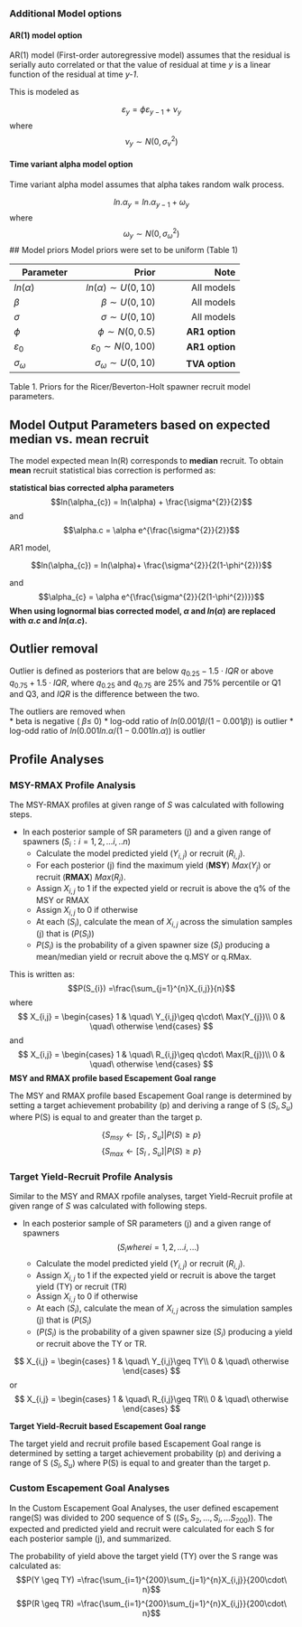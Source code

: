 ### Additional Model options 

#### AR(1) model option 
AR(1) model (First-order autoregressive model) assumes that the residual is serially auto correlated or that the value of residual at time *y* is a linear function of the residual at time *y-1*.  

This is modeled as 

$${\varepsilon_{y}}=\phi {\varepsilon_{y-1}}+{\nu_{y}}$$
where 
$${\nu_{y}} \sim N(0,{\sigma _{\nu }}^{2})$$

#### Time variant alpha model option  
Time variant alpha model assumes that alpha takes random walk process. 

$${ln.\alpha_{y}}={ln.\alpha_{y-1}}+{\omega_{y}}$$
where 
$${\omega_{y}} \sim N(0,{\sigma _{\omega }}^{2})$$
## Model priors 
Model priors were set to be uniform (Table 1)

|Parameter |   Prior    |    Note  |
|  ------- | -------:|-------:|
| $ln(\alpha)$  |  $ln(\alpha) \sim U(0,10)$ |  All models   | 
| $\beta$    |     $\beta \sim U(0,10)$  |  All models   | 
| $\sigma$    |      $\sigma \sim U(0,10)$  |  All models    | 
| $\phi$    |    $\phi \sim N(0,0.5)$   |  **AR1 option**  | 
| $\varepsilon_{0}$ |     $\varepsilon_{0} \sim N(0,100)$     |**AR1 option**  | 
| $\sigma _{\omega}$|     $\sigma _{\omega} \sim U(0,10)$     |**TVA option**| 

Table 1.  Priors for the Ricer/Beverton-Holt spawner recruit model parameters.


                                                                      
## Model Output Parameters based on expected median vs. mean recruit 

The model expected mean ln(R) corresponds to **median** recruit.  To obtain **mean** recruit statistical bias correction is performed as:

**statistical bias corrected alpha parameters**  
$$ln(\alpha_{c}) = ln(\alpha) + \frac{\sigma^{2}}{2}$$ 
and 
$$\alpha.c = \alpha e^{\frac{\sigma^{2}}{2}}$$

AR1 model, 

$$ln(\alpha_{c}) = ln(\alpha)+ \frac{\sigma^{2}}{2(1-\phi^{2})}$$ 

and 
$$\alpha_{c} = \alpha e^{\frac{\sigma^{2}}{2(1-\phi^{2})}}$$
**When using lognormal bias corrected model,  $\alpha$ and $ln(\alpha)$ are replaced with $\alpha.c$ and $ln(\alpha.c)$.**


## Outlier removal 

Outlier is defined as posteriors that are below $q_{0.25}-1.5\cdot IQR$ or above $q_{0.75}+1.5\cdot IQR$, where $q_{0.25}$ and $q_{0.75}$ are 25% and 75% percentile or Q1 and Q3, and $IQR$ is the difference between the two. 

The outliers are removed when  
  * beta is negative ( $\beta \le$  0)
  * log-odd ratio of  $ln(0.001\beta/(1-0.001\beta))$  is outlier
  * log-odd ratio of  $ln(0.001ln.\alpha /(1-0.001ln.\alpha))$  is outlier
  

## Profile Analyses

### MSY-RMAX Profile Analysis

The MSY-RMAX profiles at given range of $S$ was calculated with following steps. 

* In each posterior sample of SR parameters (j) and a given range of spawners $(S_{i} : i = 1,2,... i,..n)$
  * Calculate the model predicted yield $(Y_{i,j})$ or recruit $(R_{i,j})$.
  * For each posterior (j) find the maximum yield (**MSY**) $Max(Y_{j})$ or recruit (**RMAX**) $Max(R_{j})$.
  * Assign $X_{i,j}$ to 1 if the expected yield or recruit is above the q% of the MSY or RMAX
  * Assign $X_{i,j}$ to 0 if otherwise
  * At each $(S_{i})$, calculate the mean of $X_{i,j}$ across the simulation samples (j) that is $(P(S_{i}))$ 
  * $P(S_{i})$ is the probability of a given spawner size ($S_{i}$) producing a mean/median yield or recruit above the q.MSY or q.RMax.   


This is written as: 
$$P(S_{i}) =\frac{\sum_{j=1}^{n}X_{i,j}}{n}$$
where
$$
X_{i,j} = 
\begin{cases}
 1   & \quad\ Y_{i,j}\geq  q\cdot\ Max(Y_{j})\\
 0   & \quad\ otherwise
 \end{cases}
$$
and 
$$
X_{i,j} = 
\begin{cases}
 1   & \quad\ R_{i,j}\geq  q\cdot\ Max(R_{j})\\
 0   & \quad\ otherwise
 \end{cases}
$$
**MSY and RMAX profile based Escapement Goal range**

The MSY and RMAX profile based Escapement Goal range is determined by setting a target achievement probability (p) and deriving a range of S ($S_{l},S_{u}$) where P(S) is equal to and greater than the target p. 

$$\left \{ S_{msy}\leftarrow \left [ S_{l}\: ,\:S_{u}  \right ]|P(S)\geq p \right \}$$
$$\left \{ S_{max}\leftarrow \left [ S_{l}\: ,\:S_{u}  \right ]|P(S)\geq p \right \}$$


### Target Yield-Recruit Profile Analysis


Similar to the MSY and RMAX rpofile analyses, target Yield-Recruit profile at given range of $S$ was calculated with following steps. 

* In each posterior sample of SR parameters (j) and a given range of spawners $$(S_{i} where i = 1,2,... i,...)$$
  * Calculate the model predicted yield $(Y_{i,j})$ or recruit $(R_{i,j})$.
  * Assign $X_{i,j}$ to 1 if the expected yield or recruit is above the target yield (TY) or recruit (TR)
  * Assign $X_{i,j}$ to 0 if otherwise
  * At each $(S_{i})$, calculate the mean of $X_{i,j}$ across the simulation samples (j) that is $(P(S_{i})$ 
  * $(P(S_{i})$ is the probability of a given spawner size ($S_{i}$) producing a yield or recruit above the TY or TR.
  
$$
X_{i,j} = 
\begin{cases}
 1   & \quad\ Y_{i,j}\geq  TY\\
 0   & \quad\ otherwise
 \end{cases}
$$
or 
$$
X_{i,j} = 
\begin{cases}
 1   & \quad\ R_{i,j}\geq  TR\\
 0   & \quad\ otherwise
 \end{cases}
$$
  
  
  
**Target Yield-Recruit based Escapement Goal range**

The target yield and recruit  profile based Escapement Goal range is determined by setting a target achievement probability (p) and deriving a range of S ($S_{l},S_{u}$) where P(S) is equal to and greater than the target p. 


### Custom Escapement Goal Analyses

In the Custom Escapement Goal Analyses, the user defined escapement range(S) was divided to 200 sequence of S ($(S_{1},S_{2},...,S_{i},...S_{200})$). The expected and predicted yield and recruit were calculated for each S for each posterior sample (j), and summarized. 

The probability of yield above the target yield (TY) over the S range was calculated as: 
$$P(Y \geq TY) =\frac{\sum_{i=1}^{200}\sum_{j=1}^{n}X_{i,j}}{200\cdot\ n}$$
$$P(R \geq TR) =\frac{\sum_{i=1}^{200}\sum_{j=1}^{n}X_{i,j}}{200\cdot\ n}$$
